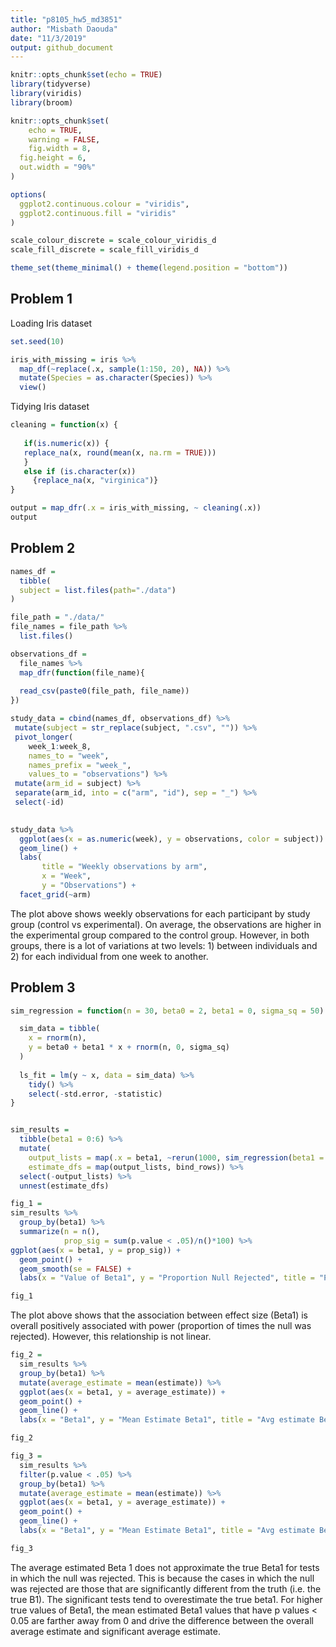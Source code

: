 ```yaml
---
title: "p8105_hw5_md3851"
author: "Misbath Daouda"
date: "11/3/2019"
output: github_document
---
```


```r
knitr::opts_chunk$set(echo = TRUE)
library(tidyverse)
library(viridis)
library(broom)

knitr::opts_chunk$set(
	echo = TRUE,
	warning = FALSE,
	fig.width = 8, 
  fig.height = 6,
  out.width = "90%"
)

options(
  ggplot2.continuous.colour = "viridis",
  ggplot2.continuous.fill = "viridis"
)

scale_colour_discrete = scale_colour_viridis_d
scale_fill_discrete = scale_fill_viridis_d

theme_set(theme_minimal() + theme(legend.position = "bottom"))
```

## Problem 1 

Loading Iris dataset
```r
set.seed(10)

iris_with_missing = iris %>% 
  map_df(~replace(.x, sample(1:150, 20), NA)) %>%
  mutate(Species = as.character(Species)) %>% 
  view()
```

Tidying Iris dataset
```r
cleaning = function(x) {
  
   if(is.numeric(x)) {
   replace_na(x, round(mean(x, na.rm = TRUE)))
   }
   else if (is.character(x)) 
     {replace_na(x, "virginica")}
}

output = map_dfr(.x = iris_with_missing, ~ cleaning(.x))
output
```

## Problem 2

```r
names_df = 
  tibble(
  subject = list.files(path="./data")
)

file_path = "./data/"
file_names = file_path %>% 
  list.files()

observations_df = 
  file_names %>%
  map_dfr(function(file_name){
  
  read_csv(paste0(file_path, file_name))
}) 

study_data = cbind(names_df, observations_df) %>%
 mutate(subject = str_replace(subject, ".csv", "")) %>%
 pivot_longer(
    week_1:week_8,
    names_to = "week",
    names_prefix = "week_",
    values_to = "observations") %>%
 mutate(arm_id = subject) %>% 
 separate(arm_id, into = c("arm", "id"), sep = "_") %>% 
 select(-id)
  

study_data %>%
  ggplot(aes(x = as.numeric(week), y = observations, color = subject)) +
  geom_line() + 
  labs(
       title = "Weekly observations by arm", 
       x = "Week",
       y = "Observations") + 
  facet_grid(~arm)


```
The plot above shows weekly observations for each participant by study group (control vs experimental). On average, the observations are higher in the experimental group compared to the control group. However, in both groups, there is a lot of variations at two levels: 1) between individuals and 2) for each individual  from one week to another. 

## Problem 3 

```r
sim_regression = function(n = 30, beta0 = 2, beta1 = 0, sigma_sq = 50) {

  sim_data = tibble(
    x = rnorm(n),
    y = beta0 + beta1 * x + rnorm(n, 0, sigma_sq)
  )
  
  ls_fit = lm(y ~ x, data = sim_data) %>% 
    tidy() %>%
    select(-std.error, -statistic)
}


sim_results = 
  tibble(beta1 = 0:6) %>% 
  mutate(
    output_lists = map(.x = beta1, ~rerun(1000, sim_regression(beta1 = .x))),
    estimate_dfs = map(output_lists, bind_rows)) %>% 
  select(-output_lists) %>% 
  unnest(estimate_dfs)

```


```r
fig_1 =
sim_results %>%
  group_by(beta1) %>%
  summarize(n = n(),
            prop_sig = sum(p.value < .05)/n()*100) %>%
ggplot(aes(x = beta1, y = prop_sig)) + 
  geom_point() + 
  geom_smooth(se = FALSE) + 
  labs(x = "Value of Beta1", y = "Proportion Null Rejected", title = "Proportion of times null rejected")

fig_1
```

The plot above shows that the association between effect size (Beta1) is overall positively associated with power (proportion of times the null was rejected). However, this relationship is not linear.

```r
fig_2 = 
  sim_results %>%
  group_by(beta1) %>%
  mutate(average_estimate = mean(estimate)) %>%
  ggplot(aes(x = beta1, y = average_estimate)) + 
  geom_point() + 
  geom_line() + 
  labs(x = "Beta1", y = "Mean Estimate Beta1", title = "Avg estimate Beta1 vs. Beta1")

fig_2
```

```r
fig_3 = 
  sim_results %>%
  filter(p.value < .05) %>%
  group_by(beta1) %>%
  mutate(average_estimate = mean(estimate)) %>%
  ggplot(aes(x = beta1, y = average_estimate)) + 
  geom_point() + 
  geom_line() + 
  labs(x = "Beta1", y = "Mean Estimate Beta1", title = "Avg estimate Beta1 in significant samples")

fig_3

```

The average estimated Beta 1 does not approximate the true Beta1 for tests in which the null was rejected. This is because the cases in which the null was rejected are those that are significantly different from the truth (i.e. the true B1). The significant tests tend to overestimate the true beta1. For higher true values of Beta1, the mean estimated Beta1 values that have p values < 0.05 are farther away from 0 and drive the difference between the overall average estimate and significant average estimate.



